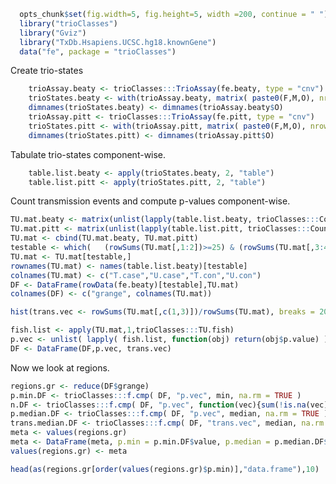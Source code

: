 
```r
  opts_chunk$set(fig.width=5, fig.height=5, width =200, continue = " ")
  library("trioClasses")
  library("Gviz")
  library("TxDb.Hsapiens.UCSC.hg18.knownGene")
  data("fe", package = "trioClasses")
```
Create trio-states
```r
    trioAssay.beaty <- trioClasses:::TrioAssay(fe.beaty, type = "cnv")
    trioStates.beaty <- with(trioAssay.beaty, matrix( paste0(F,M,O), nrow = nrow(O), ncol = ncol(O)))
    dimnames(trioStates.beaty) <- dimnames(trioAssay.beaty$O)
    trioAssay.pitt <- trioClasses:::TrioAssay(fe.pitt, type = "cnv")
    trioStates.pitt <- with(trioAssay.pitt, matrix( paste0(F,M,O), nrow = nrow(O), ncol = ncol(O)))
    dimnames(trioStates.pitt) <- dimnames(trioAssay.pitt$O)
```
Tabulate trio-states component-wise.
```r
    table.list.beaty <- apply(trioStates.beaty, 2, "table")
    table.list.pitt <- apply(trioStates.pitt, 2, "table")
```
Count transmission events and  compute p-values component-wise.
```r
TU.mat.beaty <- matrix(unlist(lapply(table.list.beaty, trioClasses:::CountTU)), nrow = length(table.list.beaty), ncol = 2, byrow = TRUE )
TU.mat.pitt <- matrix(unlist(lapply(table.list.pitt, trioClasses:::CountTU)), nrow = length(table.list.pitt), ncol = 2, byrow = TRUE )
TU.mat <- cbind(TU.mat.beaty, TU.mat.pitt)
testable <- which(   (rowSums(TU.mat[,1:2])>=25) & (rowSums(TU.mat[,3:4])>=25) )
TU.mat <- TU.mat[testable,]
rownames(TU.mat) <- names(table.list.beaty)[testable]
colnames(TU.mat) <- c("T.case","U.case","T.con","U.con")
DF <- DataFrame(rowData(fe.beaty)[testable],TU.mat)
colnames(DF) <- c("grange", colnames(TU.mat))
```
```r
hist(trans.vec <- rowSums(TU.mat[,c(1,3)])/rowSums(TU.mat), breaks = 20)
```
```r
fish.list <- apply(TU.mat,1,trioClasses:::TU.fish)
p.vec <- unlist( lapply( fish.list, function(obj) return(obj$p.value) ) )
DF <- DataFrame(DF,p.vec, trans.vec)

```
Now we look at regions.
```r
regions.gr <- reduce(DF$grange)
p.min.DF <- trioClasses:::f.cmp( DF, "p.vec", min, na.rm = TRUE )
n.DF <- trioClasses:::f.cmp( DF, "p.vec", function(vec){sum(!is.na(vec), na.rm = TRUE)})
p.median.DF <- trioClasses:::f.cmp( DF, "p.vec", median, na.rm = TRUE )
trans.median.DF <- trioClasses:::f.cmp( DF, "trans.vec", median, na.rm = TRUE )
meta <- values(regions.gr)
meta <- DataFrame(meta, p.min = p.min.DF$value, p.median = p.median.DF$value, trans.median = trans.median.DF$value, n.cmp = n.DF$value)
values(regions.gr) <- meta
```
```r
head(as(regions.gr[order(values(regions.gr)$p.min)],"data.frame"),10)
```